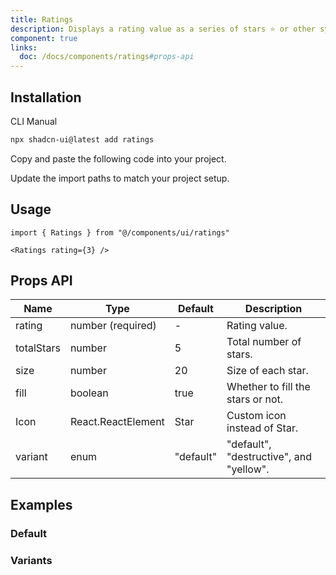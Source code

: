 ```yaml
---
title: Ratings
description: Displays a rating value as a series of stars ⭐ or other symbols.
component: true
links:
  doc: /docs/components/ratings#props-api
---
```


<ComponentPreview name="ratings-demo" />

## Installation

<Tabs defaultValue="cli">

<TabsList>
  <TabsTrigger value="cli">CLI</TabsTrigger>
  <TabsTrigger value="manual">Manual</TabsTrigger>
</TabsList>
<TabsContent value="cli">

```bash
npx shadcn-ui@latest add ratings
```

</TabsContent>

<TabsContent value="manual">

<Steps>

<Step>Copy and paste the following code into your project.</Step>

<ComponentSource name="ratings" />

<Step>Update the import paths to match your project setup.</Step>

</Steps>

</TabsContent>

</Tabs>

## Usage

```tsx
import { Ratings } from "@/components/ui/ratings"
```

```tsx
<Ratings rating={3} />
```

## Props API

| Name       | Type               | Default   | Description                             |
| ---------- | ------------------ | --------- | --------------------------------------- |
| rating     | number (required)  | -         | Rating value.                           |
| totalStars | number             | 5         | Total number of stars.                  |
| size       | number             | 20        | Size of each star.                      |
| fill       | boolean            | true      | Whether to fill the stars or not.       |
| Icon       | React.ReactElement | Star      | Custom icon instead of Star.            |
| variant    | enum               | "default" | "default", "destructive", and "yellow". |

## Examples

### Default

<ComponentPreview name="ratings-demo" />

### Variants

<ComponentPreview name="ratings-variants" />
